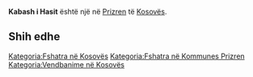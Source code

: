 {{Fshat në 
 | Emri                = Kabash i Hasit
 | EmriAlt                = 
 | NAME_SHORT_FORM=      
 | NAME_GENERIC=      
 | NAME_SORT_NAME_RO=      KABASHIHASIT
 | FULL_NAME_RO = Kabash i Hasit
 | FULL_NAME_ND_RO=Kabash i Hasit
 | SORT_NAME_RG=KABASHIHASIT
 | FULL_NAME_RG=Kabash i Hasit
 | FULL_NAME_ND_RG=Kabash i Hasit
 | SRP_NAME_SHORT_FORM=      
 | SRP_NAME_GENERIC=      
 | SRP_NAME_SORT_NAME_RO=      
 | SRP_FULL_NAME_RO = 
 | SRP_FULL_NAME_ND_RO=
 | SRP_SORT_NAME_RG=
 | SRP_FULL_NAME_RG=
 | SRP_FULL_NAME_ND_RG=
 | Emri (Rasa dhanore) = 
 | Figura              = 
 | Shteti              = Kosovo
 | Komuna              = Prizren
 | Kodi postar         = 
 | Sipërfaqja          = 

 | Popullsia           = 

 | Regj. i popullsisë  = 
 | Dend. e popullsisë  = 
 | Faqja zyrtare       = 
 <!--- Koordinatat ----> 
 | Gjerësia            = 42.271667
 | Gjatësia            = 20.554167
 | Lartësia            = 
}}
'''Kabash i Hasit''' është një [[]] në [[Prizren]] të [[Kosovës]].

<!-- == Gjeografia == -->
<!-- == Historia == -->
<!-- == Demografia == -->
== Shih edhe ==
{{Komuna Prizren}}
{{Kosovo-Administrata-Cung}}

[[Kategoria:Fshatra në Kosovës]]
[[Kategoria:Fshatra në Kommunes Prizren]]
[[Kategoria:Vendbanime në Kosovës]]